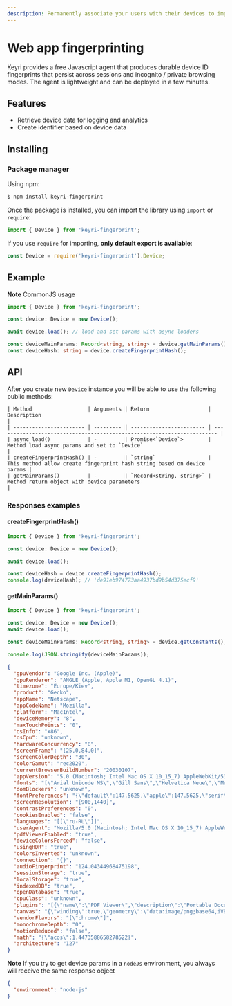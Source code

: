 ```yaml
---
description: Permanently associate your users with their devices to improve UX and reduce fraud
---
```


# Web app fingerprinting

Keyri provides a free Javascript agent that produces durable device ID fingerprints that persist across sessions and incognito / private browsing modes. The agent is lightweight and can be deployed in a few minutes.

## Features

- Retrieve device data for logging and analytics
- Create identifier based on device data

## Installing

### Package manager

Using npm:

```bash
$ npm install keyri-fingerprint
```

Once the package is installed, you can import the library using `import` or `require`:

```typescript
import { Device } from 'keyri-fingerprint';
```

If you use `require` for importing, **only default export is available**:

```javascript
const Device = require('keyri-fingerprint').Device;
```

## Example

**Note** CommonJS usage

```typescript
import { Device } from 'keyri-fingerprint';

const device: Device = new Device();

await device.load(); // load and set params with async loaders

const deviceMainParams: Record<string, string> = device.getMainParams();
const deviceHash: string = device.createFingerprintHash();
```

## API

After you create new `Device` instance you will be able to use the following public methods:

```
| Method                  | Arguments | Return                   | Description                                                             |
| ----------------------- | --------- | ------------------------ | ----------------------------------------------------------------------- |
| async load()            | -         | Promise<`Device`>        | Method load async params and set to `Device`                            |
| createFingerprintHash() | -         | `string`                 | This method allow create fingerprint hash string based on device params |
| getMainParams()         | -         | `Record<string, string>` | Method return object with device parameters                             |
```

### Responses examples

#### createFingerprintHash()

```typescript
import { Device } from 'keyri-fingerprint';

const device: Device = new Device();

await device.load();

const deviceHash = device.createFingerprintHash();
console.log(deviceHash); // 'de91eb974773aa4937bd9b54d375ecf9'
```

#### getMainParams()

```typescript
import { Device } from 'keyri-fingerprint';

const device: Device = new Device();
await device.load();

const deviceMainParams: Record<string, string> = device.getConstants();

console.log(JSON.stringify(deviceMainParams));
```

```json
{
  "gpuVendor": "Google Inc. (Apple)",
  "gpuRenderer": "ANGLE (Apple, Apple M1, OpenGL 4.1)",
  "timezone": "Europe/Kiev",
  "product": "Gecko",
  "appName": "Netscape",
  "appCodeName": "Mozilla",
  "platform": "MacIntel",
  "deviceMemory": "8",
  "maxTouchPoints": "0",
  "osInfo": "x86",
  "osCpu": "unknown",
  "hardwareConcurrency": "8",
  "screenFrame": "[25,0,84,0]",
  "screenColorDepth": "30",
  "colorGamut": "rec2020",
  "currentBrowserBuildNumber": "20030107",
  "appVersion": "5.0 (Macintosh; Intel Mac OS X 10_15_7) AppleWebKit/537.36 (KHTML, like Gecko) Chrome/109.0.0.0 Safari/537.36",
  "fonts": "[\"Arial Unicode MS\",\"Gill Sans\",\"Helvetica Neue\",\"Menlo\"]",
  "domBlockers": "unknown",
  "fontPreferences": "{\"default\":147.5625,\"apple\":147.5625,\"serif\":147.5625}",
  "screenResolution": "[900,1440]",
  "contrastPreferences": "0",
  "cookiesEnabled": "false",
  "languages": "[[\"ru-RU\"]]",
  "userAgent": "Mozilla/5.0 (Macintosh; Intel Mac OS X 10_15_7) AppleWebKit/537.36 (KHTML, like Gecko) Chrome/109.0.0.0 Safari/537.36",
  "pdfViewerEnabled": "true",
  "deviceColorsForced": "false",
  "usingHDR": "true",
  "colorsInverted": "unknown",
  "connection": "{}",
  "audioFingerprint": "124.04344968475198",
  "sessionStorage": "true",
  "localStorage": "true",
  "indexedDB": "true",
  "openDatabase": "true",
  "cpuClass": "unknown",
  "plugins": "[{\"name\":\"PDF Viewer\",\"description\":\"Portable Document Format\",\"mimeTypes\":[{\"type\":\"application/pdf\",\"suffixes\":\"pdf\"},{\"type\":\"text/pdf\",\"suffixes\":\"pdf\"}]}]",
  "canvas": "{\"winding\":true,\"geometry\":\"data:image/png;base64,iVB...\"}",
  "vendorFlavors": "[\"chrome\"]",
  "monochromeDepth": "0",
  "motionReduced": "false",
  "math": "{\"acos\":1.4473588658278522}",
  "architecture": "127"
}
```

**Note** If you try to get device params in a `nodeJs` environment, you always will receive the same response object

```json
{
  "environment": "node-js"
}
```
